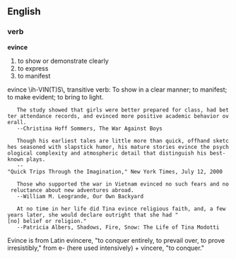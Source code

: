 ==English==
===verb===
'''evince'''
#to show or demonstrate clearly
#to express
#to manifest

evince \ih-VIN(T)S\, transitive verb:
To show in a clear manner; to manifest; to make evident; to bring to light.

    The study showed that girls were better prepared for class, had better attendance records, and evinced more positive academic behavior overall.
    --Christina Hoff Sommers, The War Against Boys

    Though his earliest tales are little more than quick, offhand sketches seasoned with slapstick humor, his mature stories evince the psychological complexity and atmospheric detail that distinguish his best-known plays.
    --"Quick Trips Through the Imagination," New York Times, July 12, 2000

    Those who supported the war in Vietnam evinced no such fears and no reluctance about new adventures abroad.
    --William M. Leogrande, Our Own Backyard

    At no time in her life did Tina evince religious faith, and, a few years later, she would declare outright that she had "[no] belief or religion."
    --Patricia Albers, Shadows, Fire, Snow: The Life of Tina Modotti


Evince is from Latin evincere, "to conquer entirely, to prevail over, to prove irresistibly," from e- (here used intensively) + vincere, "to conquer."